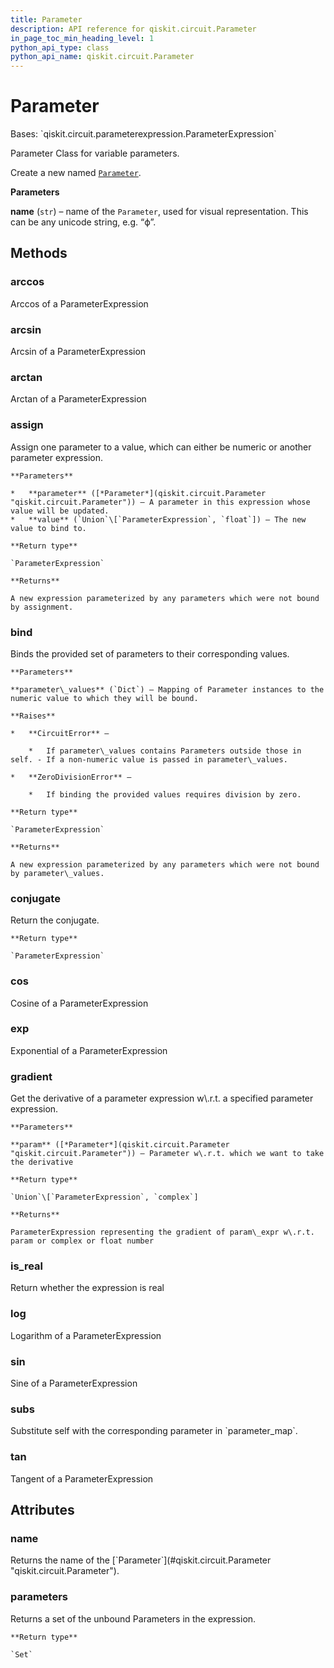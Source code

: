```yaml
---
title: Parameter
description: API reference for qiskit.circuit.Parameter
in_page_toc_min_heading_level: 1
python_api_type: class
python_api_name: qiskit.circuit.Parameter
---
```


# Parameter

<Class id="qiskit.circuit.Parameter" isDedicatedPage={true} github="https://github.com/qiskit/qiskit/tree/stable/0.19/qiskit/circuit/parameter.py" signature="Parameter(name)">
  Bases: `qiskit.circuit.parameterexpression.ParameterExpression`

  Parameter Class for variable parameters.

  Create a new named [`Parameter`](#qiskit.circuit.Parameter "qiskit.circuit.Parameter").

  **Parameters**

  **name** (`str`) – name of the `Parameter`, used for visual representation. This can be any unicode string, e.g. “ϕ”.

  ## Methods

  ### arccos

  <Function id="qiskit.circuit.Parameter.arccos" name="arccos" signature="Parameter.arccos()">
    Arccos of a ParameterExpression
  </Function>

  ### arcsin

  <Function id="qiskit.circuit.Parameter.arcsin" name="arcsin" signature="Parameter.arcsin()">
    Arcsin of a ParameterExpression
  </Function>

  ### arctan

  <Function id="qiskit.circuit.Parameter.arctan" name="arctan" signature="Parameter.arctan()">
    Arctan of a ParameterExpression
  </Function>

  ### assign

  <Function id="qiskit.circuit.Parameter.assign" name="assign" signature="Parameter.assign(parameter, value)">
    Assign one parameter to a value, which can either be numeric or another parameter expression.

    **Parameters**

    *   **parameter** ([*Parameter*](qiskit.circuit.Parameter "qiskit.circuit.Parameter")) – A parameter in this expression whose value will be updated.
    *   **value** (`Union`\[`ParameterExpression`, `float`]) – The new value to bind to.

    **Return type**

    `ParameterExpression`

    **Returns**

    A new expression parameterized by any parameters which were not bound by assignment.
  </Function>

  ### bind

  <Function id="qiskit.circuit.Parameter.bind" name="bind" signature="Parameter.bind(parameter_values)">
    Binds the provided set of parameters to their corresponding values.

    **Parameters**

    **parameter\_values** (`Dict`) – Mapping of Parameter instances to the numeric value to which they will be bound.

    **Raises**

    *   **CircuitError** –

        *   If parameter\_values contains Parameters outside those in self. - If a non-numeric value is passed in parameter\_values.

    *   **ZeroDivisionError** –

        *   If binding the provided values requires division by zero.

    **Return type**

    `ParameterExpression`

    **Returns**

    A new expression parameterized by any parameters which were not bound by parameter\_values.
  </Function>

  ### conjugate

  <Function id="qiskit.circuit.Parameter.conjugate" name="conjugate" signature="Parameter.conjugate()">
    Return the conjugate.

    **Return type**

    `ParameterExpression`
  </Function>

  ### cos

  <Function id="qiskit.circuit.Parameter.cos" name="cos" signature="Parameter.cos()">
    Cosine of a ParameterExpression
  </Function>

  ### exp

  <Function id="qiskit.circuit.Parameter.exp" name="exp" signature="Parameter.exp()">
    Exponential of a ParameterExpression
  </Function>

  ### gradient

  <Function id="qiskit.circuit.Parameter.gradient" name="gradient" signature="Parameter.gradient(param)">
    Get the derivative of a parameter expression w\.r.t. a specified parameter expression.

    **Parameters**

    **param** ([*Parameter*](qiskit.circuit.Parameter "qiskit.circuit.Parameter")) – Parameter w\.r.t. which we want to take the derivative

    **Return type**

    `Union`\[`ParameterExpression`, `complex`]

    **Returns**

    ParameterExpression representing the gradient of param\_expr w\.r.t. param or complex or float number
  </Function>

  ### is\_real

  <Function id="qiskit.circuit.Parameter.is_real" name="is_real" signature="Parameter.is_real()">
    Return whether the expression is real
  </Function>

  ### log

  <Function id="qiskit.circuit.Parameter.log" name="log" signature="Parameter.log()">
    Logarithm of a ParameterExpression
  </Function>

  ### sin

  <Function id="qiskit.circuit.Parameter.sin" name="sin" signature="Parameter.sin()">
    Sine of a ParameterExpression
  </Function>

  ### subs

  <Function id="qiskit.circuit.Parameter.subs" name="subs" signature="Parameter.subs(parameter_map)">
    Substitute self with the corresponding parameter in `parameter_map`.
  </Function>

  ### tan

  <Function id="qiskit.circuit.Parameter.tan" name="tan" signature="Parameter.tan()">
    Tangent of a ParameterExpression
  </Function>

  ## Attributes

  ### name

  <Attribute id="qiskit.circuit.Parameter.name" name="name">
    Returns the name of the [`Parameter`](#qiskit.circuit.Parameter "qiskit.circuit.Parameter").
  </Attribute>

  ### parameters

  <Attribute id="qiskit.circuit.Parameter.parameters" name="parameters">
    Returns a set of the unbound Parameters in the expression.

    **Return type**

    `Set`
  </Attribute>
</Class>

